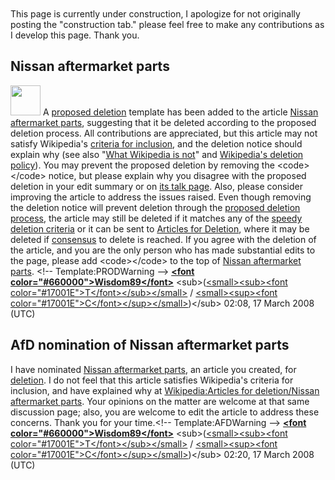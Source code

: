 <article id="16344368" title=User talk:Russelml>
	<talkpage id="16344368" title="User talk:Russelml">
This page is currently under construction, I apologize for not originally posting the &quot;construction tab.&quot; please feel free to make any contributions as I develop this page. Thank you.

==Nissan aftermarket parts==
[[Image:Nuvola apps important yellow.svg|left|48px|]]
A [[Wikipedia:Proposed deletion|proposed deletion]] template has been added to the article [[Nissan aftermarket parts]], suggesting that it be deleted according to the proposed deletion process. All contributions are appreciated, but this article may not satisfy Wikipedia's [[Wikipedia:Criteria for inclusion|criteria for inclusion]], and the deletion notice should explain why (see also &quot;[[Wikipedia:What Wikipedia is not|What Wikipedia is not]]&quot; and [[Wikipedia:Deletion policy|Wikipedia's deletion policy]]).  You may prevent the proposed deletion by removing the &lt;code&gt;{{tl|dated prod}}&lt;/code&gt; notice, but please explain why you disagree with the proposed deletion in your edit summary or on [[Talk:Nissan aftermarket parts|its talk page]]. Also, please consider improving the article to address the issues raised. Even though removing the deletion notice will prevent deletion through the [[WP:PROD|proposed deletion process]], the article may still be deleted if it matches any of the [[Wikipedia:Criteria for speedy deletion|speedy deletion criteria]] or it can be sent to [[Wikipedia:Articles for deletion|Articles for Deletion]], where it may be deleted if [[Wikipedia:Consensus|consensus]] to delete is reached. If you agree with the deletion of the article, and you are the only person who has made substantial edits to the page, please add &lt;code&gt;{{tl|db-author}}&lt;/code&gt; to the top of [[Nissan aftermarket parts]]. &lt;!-- Template:PRODWarning --&gt; [[User:Wisdom89|'''&lt;font color=&quot;#660000&quot;&gt;Wisdom89&lt;/font&gt;''']] &lt;sub&gt;([[User_talk:Wisdom89|&lt;small&gt;&lt;sub&gt;&lt;font color=&quot;#17001E&quot;&gt;T&lt;/font&gt;&lt;/sub&gt;&lt;/small&gt;]] / [[Special:Contributions/Wisdom89|&lt;small&gt;&lt;sup&gt;&lt;font color=&quot;#17001E&quot;&gt;C&lt;/font&gt;&lt;/sup&gt;&lt;/small&gt;]])&lt;/sub&gt; 02:08, 17 March 2008 (UTC)

==AfD nomination of Nissan aftermarket parts==
I have nominated [[Nissan aftermarket parts]], an article you created, for [[Wikipedia:Deletion policy|deletion]]. I do not feel that this article satisfies Wikipedia's criteria for inclusion, and have explained why at [[Wikipedia:Articles for deletion/Nissan aftermarket parts]]. Your opinions on the matter are welcome at that same discussion page; also, you are welcome to edit the article to address these concerns. Thank you for your time.&lt;!-- Template:AFDWarning --&gt; [[User:Wisdom89|'''&lt;font color=&quot;#660000&quot;&gt;Wisdom89&lt;/font&gt;''']] &lt;sub&gt;([[User_talk:Wisdom89|&lt;small&gt;&lt;sub&gt;&lt;font color=&quot;#17001E&quot;&gt;T&lt;/font&gt;&lt;/sub&gt;&lt;/small&gt;]] / [[Special:Contributions/Wisdom89|&lt;small&gt;&lt;sup&gt;&lt;font color=&quot;#17001E&quot;&gt;C&lt;/font&gt;&lt;/sup&gt;&lt;/small&gt;]])&lt;/sub&gt; 02:20, 17 March 2008 (UTC)
	</talkpage>
</article>